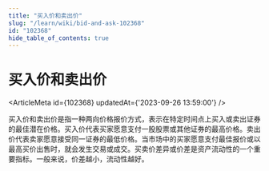 ```yaml
---
title: "买入价和卖出价"
slug: "/learn/wiki/bid-and-ask-102368"
id: "102368"
hide_table_of_contents: true
---
```



# 买入价和卖出价

<ArticleMeta id={102368} updatedAt={'2023-09-26 13:59:00'} />
<div className='border-solid border-b border-t-0 my-4 border-[var(--ifm-color-gray-300)]' />

买入价和卖出价是指一种两向价格报价方式，表示在特定时间点上买入或卖出证券的最佳潜在价格。买入价代表买家愿意支付一股股票或其他证券的最高价格。卖出价代表卖家愿意接受同一证券的最低价格。当市场中的买家愿意支付最佳报价或以最高买价出售时，就会发生交易或成交。买卖价差异或价差是资产流动性的一个重要指标。一般来说，价差越小，流动性越好。
